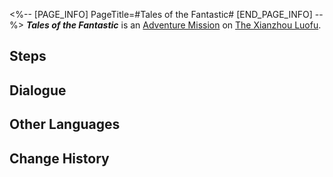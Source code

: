<%-- [PAGE_INFO]
PageTitle=#Tales of the Fantastic#
[END_PAGE_INFO] --%>
{{Stub|Dialogue.}}
{{Mission Infobox
|id            = 8002201
|title         = 
|image         = <!--Mission Tales of the Fantastic.png-->
|type          = Adventure
|event_name    = 
|chapter       = 
|requirements  = [[Adventure Mission]] ''[[Tales of the Fantastic: Chapter 1]]'' completed
|summary       = <!--official mission summary from Fate's Atlas-->
|characters    = Trailblazer
|startLocation = [[The Xianzhou Luofu]] - [[Central Starskiff Haven]]
|world         = The Xianzhou Luofu
|area          = Central Starskiff Haven
|prev          = Tales of the Fantastic: Chapter 1
|next          = 
|rewards       = 
}}
'''''Tales of the Fantastic''''' is an [[Adventure Mission]] on [[The Xianzhou Luofu]].

==Steps==


<!--
==Gameplay Notes==

--><!--
==Trial Character==

-->
==Dialogue==
{{Stub Dialogue}}

{{Dialogue End}}

==Other Languages==
{{Other Languages
|en   = Tales of the Fantastic
|zhs  = 评书奇谭
|zht  = 評書奇譚
|ja   = 講談奇譚
|ko   = 진기한 이야기
|es   = Narraciones extraordinarias
|fr   = Contes fantastiques
|ru   = Чудесные сказания
|th   = เรื่องเล่าขานตำนานการผจญภัย
|vi   = Kỳ Truyện Bình Thư
|de   = Geschichten des Fantastischen
|id   = Dongeng Luar Biasa
|pt   = Contos do Fantástico
}}

==Change History==
{{Change History|1.2}}
